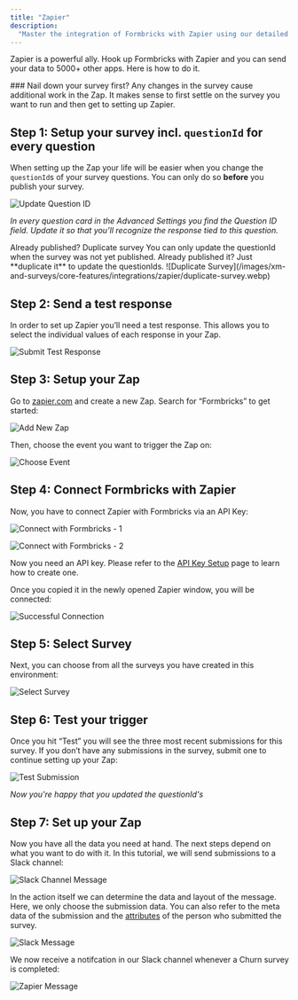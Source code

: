 ```yaml
---
title: "Zapier"
description:
  "Master the integration of Formbricks with Zapier using our detailed guide. Seamlessly connect your surveys to 5000+ apps, automate data transfers, and enhance feedback management. Start optimizing your workflow today."
---
```


Zapier is a powerful ally. Hook up Formbricks with Zapier and you can send your data to 5000+ other apps. Here is how to do it.

<Note>
  ### Nail down your survey first? Any changes in the survey cause additional
  work in the Zap. It makes sense to first settle on the survey you want to run
  and then get to setting up Zapier.
</Note>

## Step 1: Setup your survey incl. `questionId` for every question

When setting up the Zap your life will be easier when you change the `questionId`s of your survey questions. You can only do so **before** you publish your survey.

![Update Question ID](/images/xm-and-surveys/core-features/integrations/zapier/update-question-id.webp)

_In every question card in the Advanced Settings you find the Question ID field. Update it so that you’ll recognize the response tied to this question._

<Note>
  Already published? Duplicate survey You can only update the questionId
  when the survey was not yet published. Already published it? Just **duplicate
  it** to update the questionIds.
  ![Duplicate Survey](/images/xm-and-surveys/core-features/integrations/zapier/duplicate-survey.webp)
</Note>

## Step 2: Send a test response

In order to set up Zapier you’ll need a test response. This allows you to select the individual values of each response in your Zap. 

![Submit Test Response](/images/xm-and-surveys/core-features/integrations/zapier/submit-test-response.webp)

## Step 3: Setup your Zap

Go to [zapier.com](https://zapier.com) and create a new Zap. Search for “Formbricks” to get started:

![Add New Zap](/images/xm-and-surveys/core-features/integrations/zapier/add-new-zap.webp)

Then, choose the event you want to trigger the Zap on:

![Choose Event](/images/xm-and-surveys/core-features/integrations/zapier/choose-event.webp)

## Step 4: Connect Formbricks with Zapier

Now, you have to connect Zapier with Formbricks via an API Key:

![Connect with Formbricks - 1](/images/xm-and-surveys/core-features/integrations/zapier/connect-with-formbricks-1.webp)

![Connect with Formbricks - 2](/images/xm-and-surveys/core-features/integrations/zapier/connect-with-formbricks-2.webp)


Now you need an API key. Please refer to the [API Key Setup](/api-reference/rest-api#how-to-generate-an-api-key) page to learn how to create one.

Once you copied it in the newly opened Zapier window, you will be connected:

![Successful Connection](/images/xm-and-surveys/core-features/integrations/zapier/success-connected.webp)

## Step 5: Select Survey

Next, you can choose from all the surveys you have created in this environment:

![Select Survey](/images/xm-and-surveys/core-features/integrations/zapier/select-survey.webp)

## Step 6: Test your trigger

Once you hit “Test” you will see the three most recent submissions for this survey. If you don’t have any submissions in the survey, submit one to continue setting up your Zap:

![Test Submission](/images/xm-and-surveys/core-features/integrations/zapier/test-submission.webp)

_Now you're happy that you updated the questionId's_

## Step 7: Set up your Zap

Now you have all the data you need at hand. The next steps depend on what you want to do with it. In this tutorial, we will send submissions to a Slack channel:

![Slack Channel Message](/images/xm-and-surveys/core-features/integrations/zapier/slack-channel-msg.webp)

In the action itself we can determine the data and layout of the message. Here, we only choose the submission data. You can also refer to the meta data of the submission and the [attributes](/xm-and-surveys/surveys/website-app-surveys/user-identification) of the person who submitted the survey.

![Slack Message](/images/xm-and-surveys/core-features/integrations/zapier/slack-message.webp)

We now receive a notifcation in our Slack channel whenever a Churn survey is completed:

![Zapier Message](/images/xm-and-surveys/core-features/integrations/zapier/zapier-message.webp)

